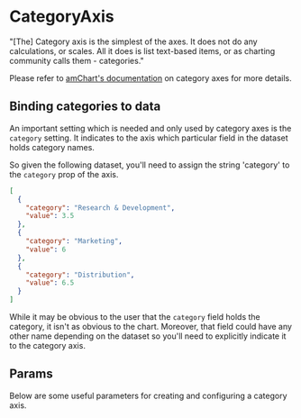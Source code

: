 
<Meta title="Documentation/Chart Components/Subcomponents/Axes/CategoryAxis" component={CategoryAxis} />

# CategoryAxis

<Description of={CategoryAxis} />

"[The] Category axis is the simplest of the axes. It does not do any calculations, or scales. All it does is list text-based items, or as charting community calls them - categories."

Please refer to [amChart's documentation](https://www.amcharts.com/docs/v4/concepts/axes/category-axis/) on category axes for more details.

## Binding categories to data

An important setting which is needed and only used by category axes is the `category` setting. It indicates to the axis which particular field in the dataset
holds category names.

So given the following dataset, you'll need to assign the string 'category' to the `category` prop of the axis.

```json
[
  {
    "category": "Research & Development",
    "value": 3.5
  },
  {
    "category": "Marketing",
    "value": 6
  },
  {
    "category": "Distribution",
    "value": 6.5
  }
]
```

While it may be obvious to the user that the `category` field holds the category, it isn't as obvious to the chart. Moreover, that field could have any other name
depending on the dataset so you'll need to explicitly indicate it to the category axis.

## Params

Below are some useful parameters for creating and configuring a category axis.

<Props of={CategoryAxis} />
